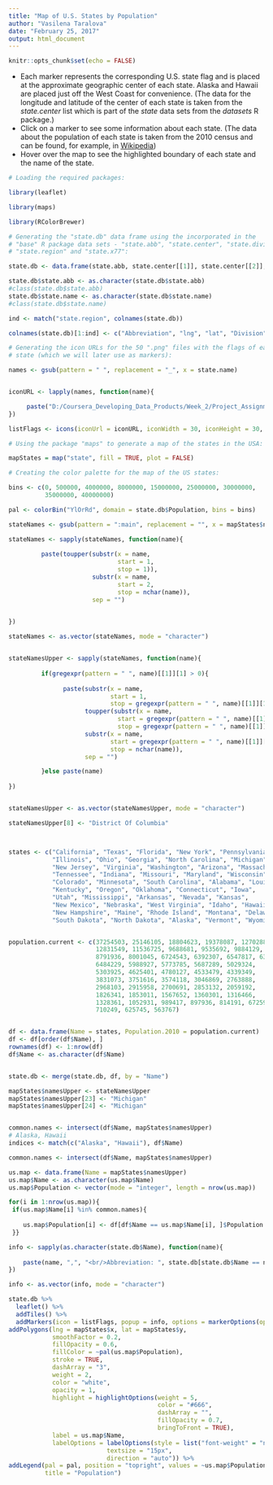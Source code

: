 ---
title: "Map of U.S. States by Population"
author: "Vasilena Taralova"
date: "February 25, 2017"
output: html_document
---

```{r setup, include=FALSE}

knitr::opts_chunk$set(echo = FALSE)

```

<ul>
  <li> Each marker represents the corresponding U.S. state flag and is placed at the approximate geographic center of each state. Alaska and Hawaii are placed just off the West Coast for convenience. (The data for the longitude and latitude of the center of each state is taken from the *state.center* list which is part of the *state* data sets from the *datasets* R package.) </li>
 
 <li> Click on a marker to see some information about each state. (The data about the population of each state is taken from the 2010 census and can be found, for example, in [Wikipedia](https://en.wikipedia.org/wiki/List_of_U.S._states_and_territories_by_population)) </li>
 
 <li> Hover over the map to see the highlighted boundary of each state and the name of the state. </li>
</ul>  
 

```{r, warning=FALSE, message=FALSE}

# Loading the required packages:

library(leaflet)

library(maps)

library(RColorBrewer)

```


```{r}

# Generating the "state.db" data frame using the incorporated in the 
# "base" R package data sets - "state.abb", "state.center", "state.division",
# "state.region" and "state.x77":

state.db <- data.frame(state.abb, state.center[[1]], state.center[[2]], state.division, state.name, state.region, state.x77)

state.db$state.abb <- as.character(state.db$state.abb)
#class(state.db$state.abb)
state.db$state.name <- as.character(state.db$state.name)
#class(state.db$state.name)

ind <- match("state.region", colnames(state.db))

colnames(state.db)[1:ind] <- c("Abbreviation", "lng", "lat", "Division", "Name", "Region")

```


```{r}

# Generating the icon URLs for the 50 ".png" files with the flags of each 
# state (which we will later use as markers):

names <- gsub(pattern = " ", replacement = "_", x = state.name)


iconURL <- lapply(names, function(name){

     paste("D:/Coursera_Developing_Data_Products/Week_2/Project_Assignment/", name, ".png", sep = "")
})

listFlags <- icons(iconUrl = iconURL, iconWidth = 30, iconHeight = 30, iconAnchorX = 15, iconAnchorY = 15)

```


```{r}

# Using the package "maps" to generate a map of the states in the USA:

mapStates = map("state", fill = TRUE, plot = FALSE)

```


```{r}

# Creating the color palette for the map of the US states:

bins <- c(0, 500000, 4000000, 8000000, 15000000, 25000000, 30000000, 
          35000000, 40000000)

pal <- colorBin("YlOrRd", domain = state.db$Population, bins = bins)

```


```{r}

stateNames <- gsub(pattern = ":main", replacement = "", x = mapStates$names)

stateNames <- sapply(stateNames, function(name){
    
         paste(toupper(substr(x = name, 
                              start = 1, 
                              stop = 1)), 
                       substr(x = name, 
                              start = 2, 
                              stop = nchar(name)), 
                       sep = "")

    
})

stateNames <- as.vector(stateNames, mode = "character")


stateNamesUpper <- sapply(stateNames, function(name){
    
         if(gregexpr(pattern = " ", name)[[1]][1] > 0){
             
               paste(substr(x = name, 
                            start = 1,
                            stop = gregexpr(pattern = " ", name)[[1]][1]),
                     toupper(substr(x = name, 
                              start = gregexpr(pattern = " ", name)[[1]][1] + 1, 
                              stop = gregexpr(pattern = " ", name)[[1]][1] + 1)), 
                     substr(x = name, 
                            start = gregexpr(pattern = " ", name)[[1]][1] + 2, 
                            stop = nchar(name)), 
                     sep = "")

         }else paste(name)
    
})


stateNamesUpper <- as.vector(stateNamesUpper, mode = "character")

stateNamesUpper[8] <- "District Of Columbia" 



states <- c("California", "Texas", "Florida", "New York", "Pennsylvania",
            "Illinois", "Ohio", "Georgia", "North Carolina", "Michigan",
            "New Jersey", "Virginia", "Washington", "Arizona", "Massachusetts",
            "Tennessee", "Indiana", "Missouri", "Maryland", "Wisconsin",
            "Colorado", "Minnesota", "South Carolina", "Alabama", "Louisiana",
            "Kentucky", "Oregon", "Oklahoma", "Connecticut", "Iowa",
            "Utah", "Mississippi", "Arkansas", "Nevada", "Kansas",
            "New Mexico", "Nebraska", "West Virginia", "Idaho", "Hawaii",
            "New Hampshire", "Maine", "Rhode Island", "Montana", "Delaware", 
            "South Dakota", "North Dakota", "Alaska", "Vermont", "Wyoming")


population.current <- c(37254503, 25146105, 18804623, 19378087, 12702887,
                        12831549, 11536725, 9688681, 9535692, 9884129,
                        8791936, 8001045, 6724543, 6392307, 6547817, 6346275,
                        6484229, 5988927, 5773785, 5687289, 5029324, 
                        5303925, 4625401, 4780127, 4533479, 4339349,
                        3831073, 3751616, 3574118, 3046869, 2763888,
                        2968103, 2915958, 2700691, 2853132, 2059192,
                        1826341, 1853011, 1567652, 1360301, 1316466,
                        1328361, 1052931, 989417, 897936, 814191, 672591,
                        710249, 625745, 563767)


df <- data.frame(Name = states, Population.2010 = population.current)
df <- df[order(df$Name), ]
rownames(df) <- 1:nrow(df)
df$Name <- as.character(df$Name)


state.db <- merge(state.db, df, by = "Name")

mapStates$namesUpper <- stateNamesUpper
mapStates$namesUpper[23] <- "Michigan" 
mapStates$namesUpper[24] <- "Michigan" 


common.names <- intersect(df$Name, mapStates$namesUpper)
# Alaska, Hawaii
indices <- match(c("Alaska", "Hawaii"), df$Name)

```


```{r}

common.names <- intersect(df$Name, mapStates$namesUpper)

us.map <- data.frame(Name = mapStates$namesUpper)
us.map$Name <- as.character(us.map$Name)
us.map$Population <- vector(mode = "integer", length = nrow(us.map))

for(i in 1:nrow(us.map)){
 if(us.map$Name[i] %in% common.names){
    
    us.map$Population[i] <- df[df$Name == us.map$Name[i], ]$Population.2010
 }}

```


```{r}

info <- sapply(as.character(state.db$Name), function(name){
    
    paste(name, ",", "<br/>Abbreviation: ", state.db[state.db$Name == name, "Abbreviation"], "," , "<br/>Population: ", state.db[state.db$Name == name, "Population.2010"], ",", "<br/>Area: ", state.db[state.db$Name == name, "Area"], sep = "")
})

info <- as.vector(info, mode = "character")

```


```{r, warning=FALSE, message=FALSE}


state.db %>% 
  leaflet() %>%
  addTiles() %>%
  addMarkers(icon = listFlags, popup = info, options = markerOptions(opacity = 0.7)) %>%
addPolygons(lng = mapStates$x, lat = mapStates$y, 
            smoothFactor = 0.2,
            fillOpacity = 0.6, 
            fillColor = ~pal(us.map$Population), 
            stroke = TRUE, 
            dashArray = "3", 
            weight = 2, 
            color = "white", 
            opacity = 1,
            highlight = highlightOptions(weight = 5,
                                         color = "#666",
                                         dashArray = "",
                                         fillOpacity = 0.7,
                                         bringToFront = TRUE),
            label = us.map$Name,
            labelOptions = labelOptions(style = list("font-weight" = "normal", padding = "3px 8px"),
                           textsize = "15px",
                           direction = "auto")) %>%
addLegend(pal = pal, position = "topright", values = ~us.map$Population,
          title = "Population")


```